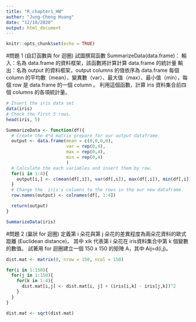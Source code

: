 ```yaml
---
title: "R_chapter1_HW"
author: "Jung-Cheng Huang"
date: "12/18/2020"
output: html_document
---
```


```r
knitr::opts_chunk$set(echo = TRUE)
```

#問題 1 (自訂函數與 for 迴圈)
試圖撰寫函數 SummarizeData(data.frame)：
輸入：名為 data.frame 的資料框架，該函數將計算計算 data.frame 的統計量
輸出：名為 output 的資料框架，output columns 的值依序為 data.frame 每個 column 的平均數（mean）、變異數（var）、最大值（max）、最小值（min），每個 row 是 data.frame 的一個 column 。
利用這個函數，計算 iris 資料集合前四個 columns 的各項統計量。
```r
# Insert the iris data set 
data(iris)
# Check the first 5 rows.
head(iris, 5)
```
```r
SummarizeData <- function(df){
  # Create the 4*4 matrix prepare for our output dataframe.
  output <- data.frame(mean = c(0,0,0,0),
                       var = rep(0,4),
                       max = rep(0,4),
                       min = rep(0,4)
                       )
  # Calculate the each variables and insert them by row. 
  for(i in 1:4){
    output[i,] <- c(mean(df[,i]), var(df[,i]), max(df[,i]), min(df[,i]))
  }
  # Change the  iris's columns to the rows in the our new dataframe.
  row.names(output) <- colnames(df[, 1:4])

  return(output)
}

SummarizeData(iris)
```

#問題 2 (巢狀 for 迴圈)
定義第 i 朵花與第 j 朵花的差異程度為兩朵花資料的歐式距離 (Euclidean distance)，
其中 xik 代表第 i 朵花在 iris資料集合中第 k 個變數的數值。
試著用 for 迴圈建立一個 150 x 150 的矩陣 A，其中 Aij=d(i,j)。

```r
dist.mat <- matrix(0, nrow = 150, ncol = 150)

for(i in 1:150){
  for(j in 1:150){
    for(k in 1:4){
      dist.mat[i,j] <- dist.mat[i, j] + (iris[i,k] - iris[j,k])^2 
    }
  }
}

dist.mat <- sqrt(dist.mat)
```

